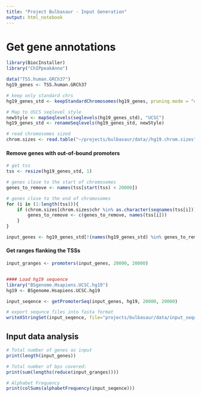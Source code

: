 ```yaml
---
title: "Project Bulbasaur - Input Generation"
output: html_notebook
---
```




# Get gene annotations
```r
library(BiocInstaller)
library("ChIPpeakAnno")

data("TSS.human.GRCh37")
hg19_genes <- TSS.human.GRCh37

# keep only standard chrs
hg19_genes_std <- keepStandardChromosomes(hg19_genes, pruning.mode = "coarse")

# Map to USCS seqlevel style
newStyle <- mapSeqlevels(seqlevels(hg19_genes_std), "UCSC")
hg19_genes_std <- renameSeqlevels(hg19_genes_std, newStyle)

# read chromosomes sized
chrom.sizes <- read.table("~/projects/bulbasaur/data//hg19.chrom.sizes", col.names = c("chr", "size"))

```


#### Remove genes with out-of-bound promoters
```r
# get tss
tss <- resize(hg19_genes_std, 1)

# genes close to the start of chromosomes
genes_to_remove <- names(tss[start(tss) < 20000])

# genes close to the end of chromosomes
for (i in (1:length(tss))){
    if (chrom.sizes[chrom.sizes$chr %in% as.character(seqnames(tss[i])),]$size - start(tss[i]) < 20000){
        genes_to_remove <- c(genes_to_remove, names(tss[i]))
    }
}

input_genes <- hg19_genes_std[!(names(hg19_genes_std) %in% genes_to_remove)]
```



#### Get ranges flanking the TSSs
```r
input_granges <- promoters(input_genes, 20000, 20000)


#### Load hg19 sequence
library("BSgenome.Hsapiens.UCSC.hg19")
hg19 <- BSgenome.Hsapiens.UCSC.hg19

input_seqence <- getPromoterSeq(input_genes, hg19, 20000, 20000)

# export sequnce files into fasta format
writeXStringSet(input_seqence, file="projects/bulbasaur/data/input_sequence.fa", width=80)
```


## Input data analysis
```r
# Total number of genes as input
print(length(input_genes))

# Total number of bps covered:
print(sum(lengths(reduce(input_granges))))

# Alphabet Frequency
print(colSums(alphabetFrequency(input_seqence)))
```


